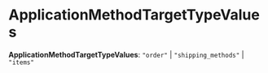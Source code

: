 
# ApplicationMethodTargetTypeValues

 **ApplicationMethodTargetTypeValues**: `"order"` \| `"shipping_methods"` \| `"items"`
